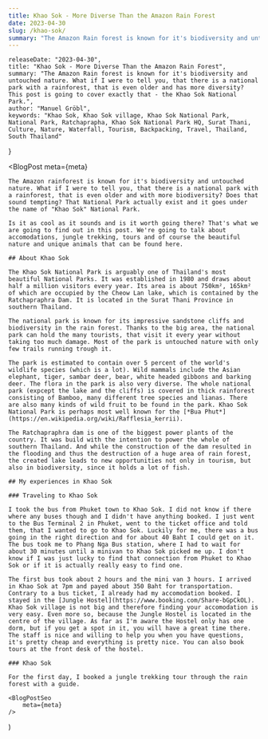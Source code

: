 ```yaml
---
title: Khao Sok - More Diverse Than the Amazon Rain Forest
date: 2023-04-30
slug: /khao-sok/
summary: "The Amazon Rain forest is known for it's biodiversity and untouched nature. What if I were to tell you, that there is a national park with a rainforest, that is even older and has more diversity? This post is going to cover exactly that - the Khao Sok National Park."
---
```



    releaseDate: "2023-04-30",
    title: "Khao Sok - More Diverse Than the Amazon Rain Forest",
    summary: "The Amazon Rain forest is known for it's biodiversity and untouched nature. What if I were to tell you, that there is a national park with a rainforest, that is even older and has more diversity? This post is going to cover exactly that - the Khao Sok National Park.",
    author: "Manuel Gröbl",
    keywords: "Khao Sok, Khao Sok village, Khao Sok National Park, National Park, Ratchaprapha, Khao Sok National Park HQ, Surat Thani, Culture, Nature, Waterfall, Tourism, Backpacking, Travel, Thailand, South Thailand"
}

<BlogPost 
    meta={meta}
>

    The Amazon rainforest is known for it's biodiversity and untouched nature. What if I were to tell you, that there is a national park with a rainforest, that is even older and with more biodiversity? Does that sound tempting? That National Park actually exist and it goes under the name of "Khao Sok" National Park.

    Is it as cool as it sounds and is it worth going there? That's what we are going to find out in this post. We're going to talk about accomodations, jungle trekking, tours and of course the beautiful nature and unique animals that can be found here.

    ## About Khao Sok

    The Khao Sok National Park is arguably one of Thailand's most beautiful National Parks. It was established in 1980 and draws about half a million visitors every year. Its area is about 750km², 165km² of which are occupied by the Cheow Lan lake, which is contained by the Ratchapraphra Dam. It is located in the Surat Thani Province in southern Thailand.

    The national park is known for its impressive sandstone cliffs and biodiversity in the rain forest. Thanks to the big area, the national park can hold the many tourists, that visit it every year without taking too much damage. Most of the park is untouched nature with only few trails running trough it. 

    The park is estimated to contain over 5 percent of the world's wildlife species (which is a lot). Wild mammals include the Asian elephant, tiger, sambar deer, bear, white headed gibbons and barking deer. The flora in the park is also very diverse. The whole national park (expcept the lake and the cliffs) is covered in thick rainforest consisting of Bamboo, many different tree species and lianas. There are also many kinds of wild fruit to be found in the park. Khao Sok National Park is perhaps most well known for the [*Bua Phut*](https://en.wikipedia.org/wiki/Rafflesia_kerrii).

    The Ratchapraphra dam is one of the biggest power plants of the country. It was build with the intention to power the whole of southern Thailand. And while the construction of the dam resulted in the flooding and thus the destruction of a huge area of rain forest, the created lake leads to new opportunities not only in tourism, but also in biodiversity, since it holds a lot of fish.

    ## My experiences in Khao Sok

    ### Traveling to Khao Sok

    I took the bus from Phuket town to Khao Sok. I did not know if there where any buses though and I didn't have anything booked. I just went to the Bus Terminal 2 in Phuket, went to the ticket office and told them, that I wanted to go to Khao Sok. Luckily for me, there was a bus going in the right direction and for about 40 Baht I could get on it. The bus took me to Phang Nga Bus station, where I had to wait for about 30 minutes until a minivan to Khao Sok picked me up. I don't know if I was just lucky to find that connection from Phuket to Khao Sok or if it is actually really easy to find one.

    The first bus took about 2 hours and the mini van 3 hours. I arrived in Khao Sok at 7pm and payed about 350 Baht for transportation. Contrary to a bus ticket, I already had my accomodation booked. I stayed in the [Jungle Hostel](https://www.booking.com/Share-bGpCkOL). Khao Sok village is not big and therefore finding your accomodation is very easy. Even more so, because the Jungle Hostel is located in the centre of the village. As far as I'm aware the Hostel only has one dorm, but if you get a spot in it, you will have a great time there. The staff is nice and willing to help you when you have questions, it's pretty cheap and everything is pretty nice. You can also book tours at the front desk of the hostel.

    ### Khao Sok

    For the first day, I booked a jungle trekking tour through the rain forest with a guide. 

</BlogPost>

    <BlogPostSeo 
        meta={meta}
    />
)